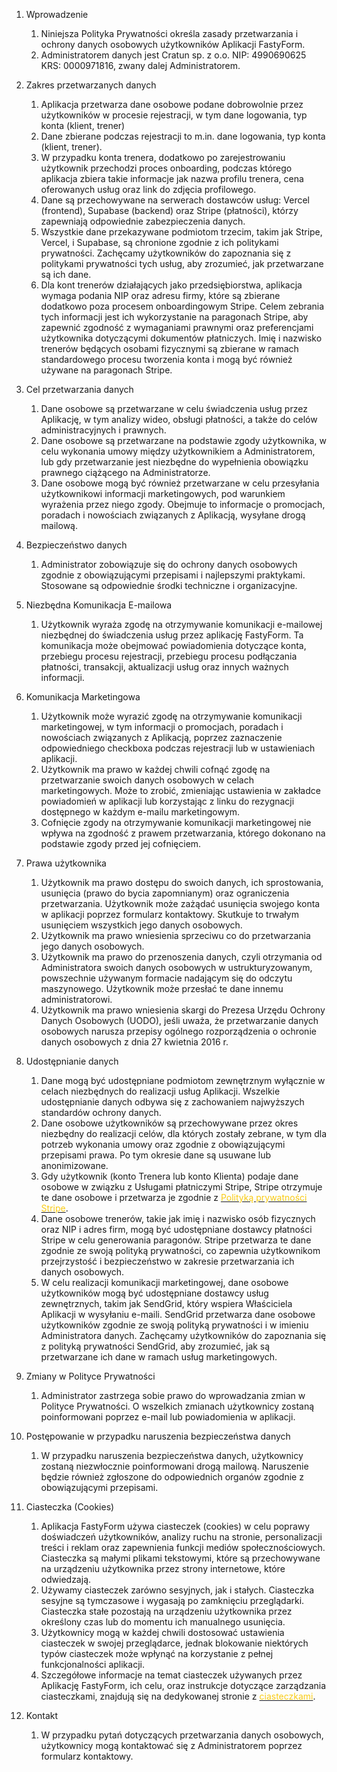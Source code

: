 1. Wprowadzenie

   1. Niniejsza Polityka Prywatności określa zasady przetwarzania i ochrony danych osobowych użytkowników Aplikacji FastyForm.
   2. Administratorem danych jest Cratun sp. z o.o. NIP: 4990690625 KRS: 0000971816, zwany dalej Administratorem.

2. Zakres przetwarzanych danych

   1. Aplikacja przetwarza dane osobowe podane dobrowolnie przez użytkowników w procesie rejestracji, w tym dane logowania, typ konta (klient, trener)
   2. Dane zbierane podczas rejestracji to m.in. dane logowania, typ konta (klient, trener).
   3. W przypadku konta trenera, dodatkowo po zarejestrowaniu użytkownik przechodzi proces onboarding, podczas którego aplikacja zbiera takie informacje jak nazwa profilu trenera, cena oferowanych usług oraz link do zdjęcia profilowego.
   4. Dane są przechowywane na serwerach dostawców usług: Vercel (frontend), Supabase (backend) oraz Stripe (płatności), którzy zapewniają odpowiednie zabezpieczenia danych.
   5. Wszystkie dane przekazywane podmiotom trzecim, takim jak Stripe, Vercel, i Supabase, są chronione zgodnie z ich politykami prywatności. Zachęcamy użytkowników do zapoznania się z politykami prywatności tych usług, aby zrozumieć, jak przetwarzane są ich dane.
   6. Dla kont trenerów działających jako przedsiębiorstwa, aplikacja wymaga podania NIP oraz adresu firmy, które są zbierane dodatkowo poza procesem onboardingowym Stripe. Celem zebrania tych informacji jest ich wykorzystanie na paragonach Stripe, aby zapewnić zgodność z wymaganiami prawnymi oraz preferencjami użytkownika dotyczącymi dokumentów płatniczych. Imię i nazwisko trenerów będących osobami fizycznymi są zbierane w ramach standardowego procesu tworzenia konta i mogą być również używane na paragonach Stripe.

3. Cel przetwarzania danych

   1. Dane osobowe są przetwarzane w celu świadczenia usług przez Aplikację, w tym analizy wideo, obsługi płatności, a także do celów administracyjnych i prawnych.
   2. Dane osobowe są przetwarzane na podstawie zgody użytkownika, w celu wykonania umowy między użytkownikiem a Administratorem, lub gdy przetwarzanie jest niezbędne do wypełnienia obowiązku prawnego ciążącego na Administratorze.
   3. Dane osobowe mogą być również przetwarzane w celu przesyłania użytkownikowi informacji marketingowych, pod warunkiem wyrażenia przez niego zgody. Obejmuje to informacje o promocjach, poradach i nowościach związanych z Aplikacją, wysyłane drogą mailową.

4. Bezpieczeństwo danych

   1. Administrator zobowiązuje się do ochrony danych osobowych zgodnie z obowiązującymi przepisami i najlepszymi praktykami. Stosowane są odpowiednie środki techniczne i organizacyjne.

5. Niezbędna Komunikacja E-mailowa

   1. Użytkownik wyraża zgodę na otrzymywanie komunikacji e-mailowej niezbędnej do świadczenia usług przez aplikację FastyForm. Ta komunikacja może obejmować powiadomienia dotyczące konta, przebiegu procesu rejestracji, przebiegu procesu podłączania płatności, transakcji, aktualizacji usług oraz innych ważnych informacji.

6. Komunikacja Marketingowa

   1. Użytkownik może wyrazić zgodę na otrzymywanie komunikacji marketingowej, w tym informacji o promocjach, poradach i nowościach związanych z Aplikacją, poprzez zaznaczenie odpowiedniego checkboxa podczas rejestracji lub w ustawieniach aplikacji.
   2. Użytkownik ma prawo w każdej chwili cofnąć zgodę na przetwarzanie swoich danych osobowych w celach marketingowych. Może to zrobić, zmieniając ustawienia w zakładce powiadomień w aplikacji lub korzystając z linku do rezygnacji dostępnego w każdym e-mailu marketingowym.
   3. Cofnięcie zgody na otrzymywanie komunikacji marketingowej nie wpływa na zgodność z prawem przetwarzania, którego dokonano na podstawie zgody przed jej cofnięciem.

7. Prawa użytkownika

   1. Użytkownik ma prawo dostępu do swoich danych, ich sprostowania, usunięcia (prawo do bycia zapomnianym) oraz ograniczenia przetwarzania. Użytkownik może zażądać usunięcia swojego konta w aplikacji poprzez formularz kontaktowy. Skutkuje to trwałym usunięciem wszystkich jego danych osobowych.
   2. Użytkownik ma prawo wniesienia sprzeciwu co do przetwarzania jego danych osobowych.
   3. Użytkownik ma prawo do przenoszenia danych, czyli otrzymania od Administratora swoich danych osobowych w ustrukturyzowanym, powszechnie używanym formacie nadającym się do odczytu maszynowego. Użytkownik może przesłać te dane innemu administratorowi.
   4. Użytkownik ma prawo wniesienia skargi do Prezesa Urzędu Ochrony Danych Osobowych (UODO), jeśli uważa, że przetwarzanie danych osobowych narusza przepisy ogólnego rozporządzenia o ochronie danych osobowych z dnia 27 kwietnia 2016 r.

8. Udostępnianie danych

   1. Dane mogą być udostępniane podmiotom zewnętrznym wyłącznie w celach niezbędnych do realizacji usług Aplikacji. Wszelkie udostępnianie danych odbywa się z zachowaniem najwyższych standardów ochrony danych.
   2. Dane osobowe użytkowników są przechowywane przez okres niezbędny do realizacji celów, dla których zostały zebrane, w tym dla potrzeb wykonania umowy oraz zgodnie z obowiązującymi przepisami prawa. Po tym okresie dane są usuwane lub anonimizowane.
   3. Gdy użytkownik (konto Trenera lub konto Klienta) podaje dane osobowe w związku z Usługami płatniczymi Stripe, Stripe otrzymuje te dane osobowe i przetwarza je zgodnie z [<font color='#facc15'>Polityką prywatności Stripe</font>](https://stripe.com/en-pl/privacy).
   4. Dane osobowe trenerów, takie jak imię i nazwisko osób fizycznych oraz NIP i adres firm, mogą być udostępniane dostawcy płatności Stripe w celu generowania paragonów. Stripe przetwarza te dane zgodnie ze swoją polityką prywatności, co zapewnia użytkownikom przejrzystość i bezpieczeństwo w zakresie przetwarzania ich danych osobowych.
   5. W celu realizacji komunikacji marketingowej, dane osobowe użytkowników mogą być udostępniane dostawcy usług zewnętrznych, takim jak SendGrid, który wspiera Właściciela Aplikacji w wysyłaniu e-maili. SendGrid przetwarza dane osobowe użytkowników zgodnie ze swoją polityką prywatności i w imieniu Administratora danych. Zachęcamy użytkowników do zapoznania się z polityką prywatności SendGrid, aby zrozumieć, jak są przetwarzane ich dane w ramach usług marketingowych.

9. Zmiany w Polityce Prywatności

   1. Administrator zastrzega sobie prawo do wprowadzania zmian w Polityce Prywatności. O wszelkich zmianach użytkownicy zostaną poinformowani poprzez e-mail lub powiadomienia w aplikacji.

10. Postępowanie w przypadku naruszenia bezpieczeństwa danych

    1. W przypadku naruszenia bezpieczeństwa danych, użytkownicy zostaną niezwłocznie poinformowani drogą mailową. Naruszenie będzie również zgłoszone do odpowiednich organów zgodnie z obowiązującymi przepisami.

11. Ciasteczka (Cookies)

    1. Aplikacja FastyForm używa ciasteczek (cookies) w celu poprawy doświadczeń użytkowników, analizy ruchu na stronie, personalizacji treści i reklam oraz zapewnienia funkcji mediów społecznościowych. Ciasteczka są małymi plikami tekstowymi, które są przechowywane na urządzeniu użytkownika przez strony internetowe, które odwiedzają.
    2. Używamy ciasteczek zarówno sesyjnych, jak i stałych. Ciasteczka sesyjne są tymczasowe i wygasają po zamknięciu przeglądarki. Ciasteczka stałe pozostają na urządzeniu użytkownika przez określony czas lub do momentu ich manualnego usunięcia.
    3. Użytkownicy mogą w każdej chwili dostosować ustawienia ciasteczek w swojej przeglądarce, jednak blokowanie niektórych typów ciasteczek może wpłynąć na korzystanie z pełnej funkcjonalności aplikacji.
    4. Szczegółowe informacje na temat ciasteczek używanych przez Aplikację FastyForm, ich celu, oraz instrukcje dotyczące zarządzania ciasteczkami, znajdują się na dedykowanej stronie z [<font color='#facc15'>ciasteczkami</font>](https://www.fastyform.com/cookies).

12. Kontakt
    1. W przypadku pytań dotyczących przetwarzania danych osobowych, użytkownicy mogą kontaktować się z Administratorem poprzez formularz kontaktowy.
